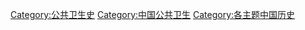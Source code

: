 [[Category:公共卫生史|Category:公共卫生史]]
[[Category:中国公共卫生|Category:中国公共卫生]]
[[Category:各主题中国历史|Category:各主题中国历史]]